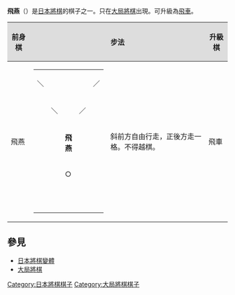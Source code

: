 {{japanese|japanese=飛燕|kana=ひえん|romaji=Hien}}
'''飛燕'''（{{lang|ja|ひえん}}）是[[日本將棋|日本將棋]]的棋子之一。只在[[大局將棋|大局將棋]]出現。可升級為[[飛車_(日本將棋)|飛車]]。
{| class="wikitable" border="1"
!style="background-color:#dddddd"|前身棋
!style="background-color:#dddddd" colspan="2"|步法
!style="background-color:#dddddd"|升級棋
!style="background-color:#dddddd" colspan="2"|步法
|-
|飛燕
|
{|border="2" cellspacing="0" cellpadding="3"
|＼||{{Color|white|■}}|| ||{{Color|white|■}}||／
|-
| ||＼|| ||／|| 
|-
| || ||'''飛<br/>燕'''|| || 
|-
| || ||○|| || 
|-
| || || || || 
|}
|斜前方自由行走，正後方走一格。不得越棋。
|飛車
|
{|border="2" cellspacing="0" cellpadding="3"
| || ||│|| || 
|-
| || ||│|| || 
|-
|─||─||'''飛'''||─||─
|-
| || ||│|| || 
|-
| || ||│|| || 
|}
|可循縱向、橫向自由行走，或循斜向走一格。不得越棋。
|}

==參見==
*[[日本將棋變體|日本將棋變體]]
*[[大局將棋|大局將棋]]

[[Category:日本將棋棋子|Category:日本將棋棋子]]
[[Category:大局將棋棋子|Category:大局將棋棋子]]